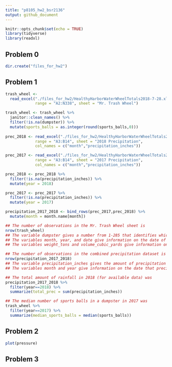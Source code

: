 ```yaml
---
title: "p8105_hw2_bsr2136"
output: github_document
---
```


```r
knitr::opts_chunk$set(echo = TRUE)
library(tidyverse)
library(readxl)
```

## Problem 0

```r
dir.create("files_for_hw2")
```

## Problem 1

```r
trash_wheel <- 
  read_excel("./files_for_hw2/HealthyHarborWaterWheelTotals2018-7-28.xlsx",
             range = "A2:N338", sheet = "Mr. Trash Wheel")

trash_wheel <- trash_wheel %>% 
  janitor::clean_names() %>%
  filter(!is.na(dumpster)) %>%
  mutate(sports_balls = as.integer(round(sports_balls,0)))
  
prec_2018 <- read_excel("./files_for_hw2/HealthyHarborWaterWheelTotals2018-7-28.xlsx",
             range = "A3:B14", sheet = "2018 Precipitation",
             col_names = c("month","precipitation_inches"))

prec_2017 <- read_excel("./files_for_hw2/HealthyHarborWaterWheelTotals2018-7-28.xlsx",
             range = "A3:B14", sheet = "2017 Precipitation",
             col_names = c("month","precipitation_inches"))

prec_2018 <- prec_2018 %>%
  filter(!is.na(precipitation_inches)) %>%
  mutate(year = 2018)

prec_2017 <- prec_2017 %>%
  filter(!is.na(precipitation_inches)) %>%
  mutate(year = 2017)

precipitation_2017_2018 <- bind_rows(prec_2017,prec_2018) %>%
  mutate(month = month.name[month])
```

```r
## The number of observations in the Mr. Trash Wheel sheet is
nrow(trash_wheel)
## The variable dumpster gives a number from 1-285 that identifies which dumpster the data is referencing.
## The variables month, year, and date give information on the date of trash collection by Mr. Trash wheel, which ranges from May 2015 to July 2018.
## The variables weight_tons and volume_cubic_yards give information on how much trash was collected.
```

```r
## The number of observations in the combined precipitation dataset is
nrow(precipitation_2017_2018)
## The variable precipitation_inches gives the amount of precipitation in inches.
## The variables month and year give information on the date that precipitation fell in, and ranges from January 2017 to July 2018.
```

```r
## The total amount of rainfall in 2018 (for available data) was
precipitation_2017_2018 %>%
  filter(year==2018) %>%
  summarize(total_prec = sum(precipitation_inches))

## The median number of sports balls in a dumpster in 2017 was
trash_wheel %>%
  filter(year==2017) %>%
  summarize(median_sports_balls = median(sports_balls))
```


## Problem 2


```r
plot(pressure)
```

## Problem 3

```r

```

